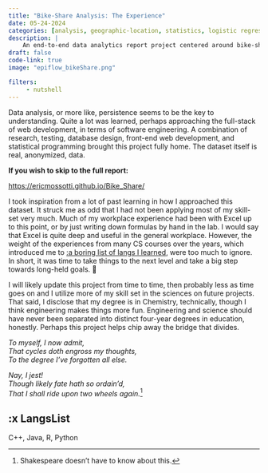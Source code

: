 ```yaml
---
title: "Bike-Share Analysis: The Experience"
date: 05-24-2024
categories: [analysis, geographic-location, statistics, logistic regression, chi-squared]
description: | 
    An end-to-end data analytics report project centered around bike-sharing in Chicago.
draft: false
code-link: true
image: "epiflow_bikeShare.png"

filters:
     - nutshell
---
```


Data analysis, or more like, persistence seems to be the key to understanding. Quite a lot was learned, perhaps approaching the full-stack of web development, in terms of software engineering. A combination of research, testing, database design, front-end web development, and statistical programming brought this project fully home. The dataset itself is real, anonymized, data.

**If you wish to skip to the full report:**

<https://ericmossotti.github.io/Bike_Share/>

I took inspiration from a lot of past learning in how I approached this dataset. It struck me as odd that I had not been applying most of my skill-set very much. Much of my workplace experience had been with Excel up to this point, or by just writing down formulas by hand in the lab. I would say that Excel is quite deep and useful in the general workplace. However, the weight of the experiences from many CS courses over the years, which introduced me to [:a boring list of langs I learned](#LangsList), were too much to ignore. In short, it was time to take things to the next level and take a big step towards long-held goals. 🥅

I will likely update this project from time to time, then probably less as time goes on and I utilize more of my skill set in the sciences on future projects. That said, I disclose that my degree is in Chemistry, technically, though I think engineering makes things more fun. Engineering and science should have never been separated into distinct four-year degrees in education, honestly. Perhaps this project helps chip away the bridge that divides.

::: p-3
[*To myself, I now admit, \
That cycles doth engross my thoughts,\
To the degree I've forgotten all else.* ]{.text-center}

[*Nay, I jest! \
Though likely fate hath so ordain'd, \
That I shall ride upon two wheels again.*[^1]]{.text-center}
:::

[^1]: Shakespeare doesn't have to know about this.

## :x LangsList

C++, Java, R, Python
